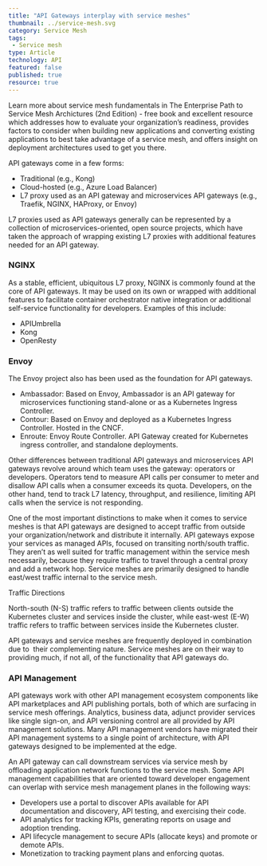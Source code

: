 ```yaml
---
title: "API Gateways interplay with service meshes"
thumbnail: ../service-mesh.svg
category: Service Mesh
tags:
 - Service mesh
type: Article
technology: API
featured: false
published: true
resource: true
---
```



<ResourcesWrapper>
  <div className="intro">
    <p>Learn more about service mesh fundamentals in
      <Link className="blog" to="/learn/books"> The Enterprise Path to Service Mesh Archictures (2nd Edition)</Link> -  free book and excellent resource which addresses how to evaluate your organization’s readiness, provides factors to consider when building new applications and converting existing applications to best take advantage of a service mesh, and offers insight on deployment architectures used to get you there.</p>
  </div>


<p>API gateways come in a few forms:</p>
<ul>
<li>Traditional (e.g., Kong)</li>
<li>Cloud-hosted (e.g., Azure Load Balancer)</li>
<li>L7 proxy used as an API gateway and microservices API gateways (e.g., Traefik, NGINX, HAProxy, or Envoy)</li>
</ul>

<p>L7 proxies used as API gateways generally can be represented by a collection of microservices-oriented, open source projects, which have taken the approach of wrapping existing L7 proxies with additional features needed for an API gateway.</p>

<h3>NGINX</h3>
<p>As a stable, efficient, ubiquitous L7 proxy, NGINX is commonly found at the core of API gateways. It may be used on its own or wrapped with additional features to facilitate container orchestrator native integration or additional self-service functionality for developers. Examples of this include:
</p>
<ul>
<li>APIUmbrella</li>
<li>Kong</li>
<li>OpenResty</li>
</ul>

<h3>Envoy</h3>

<p>The Envoy project also has been used as the foundation for API gateways.
</p>

<ul>
<li>Ambassador: Based on Envoy, Ambassador is an API gateway for microservices functioning stand-alone or as a Kubernetes Ingress Controller. </li>
<li>Contour: Based on Envoy and deployed as a Kubernetes Ingress Controller. Hosted in the CNCF.</li>
<li>Enroute: Envoy Route Controller. API Gateway created for Kubernetes ingress controller, and standalone deployments.</li>
</ul>

<p>
Other differences between traditional API gateways and microservices API gateways revolve around which team uses the gateway: operators or developers. Operators tend to measure API calls per consumer to meter and disallow API calls when a consumer exceeds its quota. Developers, on the other hand, tend to track L7 latency, throughput, and resilience, limiting API calls when the service is not responding.
</p>

<p>
One of the most important distinctions to make when it comes to service meshes is that API gateways are designed to accept traffic from outside your organization/network and distribute it internally. API gateways expose your services as managed APIs, focused on transiting north/south traffic. They aren’t as well suited for traffic management within the service mesh necessarily, because they require traffic to travel through a central proxy and add a network hop. Service meshes are primarily designed to handle east/west traffic internal to the service mesh.
</p>

<div class="fact-left">
Traffic Directions
<p>North-south (N-S) traffic refers to traffic between clients outside the Kubernetes cluster and services inside the cluster, while east-west (E-W) traffic refers to traffic between services inside the Kubernetes cluster.</p>
</div>

<p>
API gateways and service meshes are frequently deployed in combination due to  their complementing nature. Service meshes are on their way to providing much, if not all, of the functionality that API gateways do.
</p>

<h3>API Management</h3>

<p>
API gateways work with other API management ecosystem components like API marketplaces and API publishing portals, both of which are surfacing in service mesh offerings. Analytics, business data, adjunct provider services like single sign-on, and API versioning control are all provided by API management solutions.  Many API management vendors have migrated their API management systems to a single point of architecture, with API gateways designed to be implemented at the edge.
</p>

<p>
An API gateway can call downstream services via service mesh by offloading application network functions to the service mesh. Some API management capabilities that are oriented toward developer engagement can overlap with service mesh management planes in the following ways:
</p>

<ul>
<li>Developers use a portal to discover APIs available for API documentation and discovery,  API testing, and exercising their code.
</li>
<li>API analytics for tracking KPIs, generating reports on usage and adoption trending.
</li>
<li>API lifecycle management to secure APIs (allocate keys) and promote or demote APIs.
</li>
<li>Monetization to tracking payment plans and enforcing quotas.
</li>
</ul>

</ResourcesWrapper>
